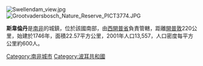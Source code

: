 [[Image:Swellendam_view.jpg|right]]
[[Image:Grootvadersbosch_Nature_Reserve_PICT3774.JPG|right]]

'''斯韋倫丹'''是[[南非|南非]]的城鎮，位於該國南部，由[[西開普省|西開普省]]負責管轄，距離[[開普敦|開普敦]]220公里，始建於1746年，面積22.57平方公里，2001年人口13,557，人口密度每平方公里約600人。

{{波耳共和國}}
{{Authority control}}
{{SouthAfrica-geo-stub}}

[[Category:南非城市|Category:南非城市]]
[[Category:波耳共和國|Category:波耳共和國]]